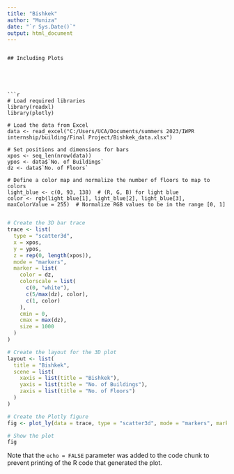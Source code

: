 ---
title: "Bishkek"
author: "Muniza"
date: "`r Sys.Date()`"
output: html_document
---

```

## Including Plots





```{r}
# Load required libraries
library(readxl)
library(plotly)

# Load the data from Excel
data <- read_excel("C:/Users/UCA/Documents/summers 2023/IWPR internship/building/Final Project/Bishkek_data.xlsx")

# Set positions and dimensions for bars
xpos <- seq_len(nrow(data))
ypos <- data$`No. of Buildings`
dz <- data$`No. of Floors`

# Define a color map and normalize the number of floors to map to colors
light_blue <- c(0, 93, 138)  # (R, G, B) for light blue
color <- rgb(light_blue[1], light_blue[2], light_blue[3], maxColorValue = 255)  # Normalize RGB values to be in the range [0, 1]


```


```{r}
# Create the 3D bar trace
trace <- list(
  type = "scatter3d",
  x = xpos,
  y = ypos,
  z = rep(0, length(xpos)),
  mode = "markers",
  marker = list(
    color = dz,
    colorscale = list(
      c(0, "white"),
      c(5/max(dz), color),
      c(1, color)
    ),
    cmin = 0,
    cmax = max(dz),
    size = 1000
  )
)

# Create the layout for the 3D plot
layout <- list(
  title = "Bishkek",
  scene = list(
    xaxis = list(title = "Bishkek"),
    yaxis = list(title = "No. of Buildings"),
    zaxis = list(title = "No. of Floors")
  )
)

# Create the Plotly figure
fig <- plot_ly(data = trace, type = "scatter3d", mode = "markers", marker = marker, layout = layout)

# Show the plot
fig

```

Note that the `echo = FALSE` parameter was added to the code chunk to prevent printing of the R code that generated the plot.
